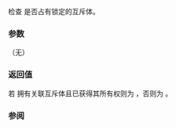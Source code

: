 {{cpp/thread/unique_lock/title|owns_lock}}
{{cpp/thread/unique_lock/navbar}}
{{dcl begin}}
{{dcl|since=c++11|1=
bool owns_lock() const noexcept;
}}
{{dcl end}}

检查 {{c|*this}} 是否占有锁定的互斥体。

===参数===
（无）

===返回值===
若 {{c|*this}} 拥有关联互斥体且已获得其所有权则为 {{c|true}}，否则为 {{c|false}}。

===参阅===
{{dsc begin}}
{{dsc inc|cpp/thread/unique_lock/dsc operator_bool}}
{{dsc end}}

{{langlinks|de|en|es|fr|it|ja|pt|ru}}
